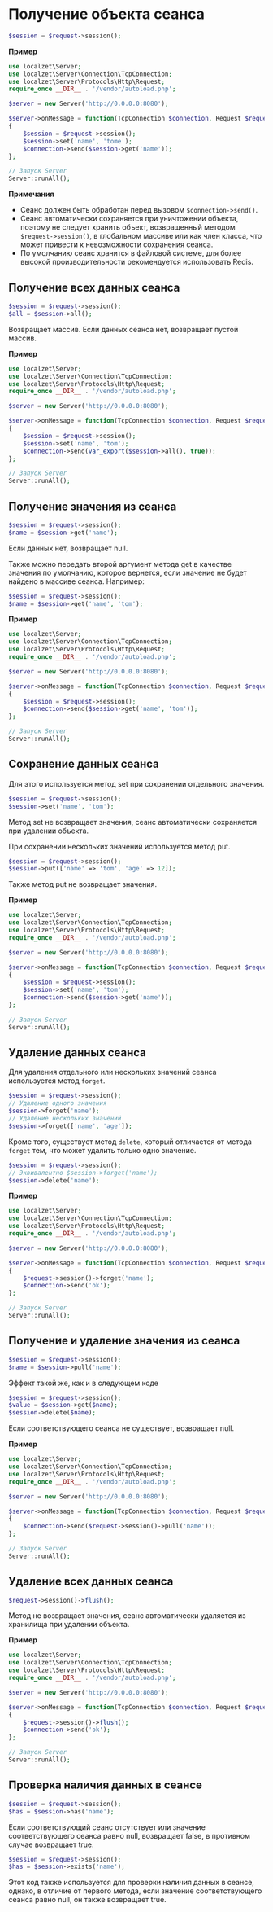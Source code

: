 # Получение объекта сеанса
```php
$session = $request->session();
```

**Пример**
```php
use localzet\Server;
use localzet\Server\Connection\TcpConnection;
use localzet\Server\Protocols\Http\Request;
require_once __DIR__ . '/vendor/autoload.php';

$server = new Server('http://0.0.0.0:8080');

$server->onMessage = function(TcpConnection $connection, Request $request)
{
    $session = $request->session();
    $session->set('name', 'tome');
    $connection->send($session->get('name'));
};

// Запуск Server
Server::runAll();
```
**Примечания**
- Сеанс должен быть обработан перед вызовом `$connection->send()`.
- Сеанс автоматически сохраняется при уничтожении объекта, поэтому не следует хранить объект, возвращенный методом `$request->session()`, в глобальном массиве или как член класса, что может привести к невозможности сохранения сеанса.
- По умолчанию сеанс хранится в файловой системе, для более высокой производительности рекомендуется использовать Redis.

## Получение всех данных сеанса
```php
$session = $request->session();
$all = $session->all();
```
Возвращает массив. Если данных сеанса нет, возвращает пустой массив.

**Пример**
```php
use localzet\Server;
use localzet\Server\Connection\TcpConnection;
use localzet\Server\Protocols\Http\Request;
require_once __DIR__ . '/vendor/autoload.php';

$server = new Server('http://0.0.0.0:8080');

$server->onMessage = function(TcpConnection $connection, Request $request)
{
    $session = $request->session();
    $session->set('name', 'tom');
    $connection->send(var_export($session->all(), true));
};

// Запуск Server
Server::runAll();
```

## Получение значения из сеанса
```php
$session = $request->session();
$name = $session->get('name');
```
Если данных нет, возвращает null.

Также можно передать второй аргумент метода get в качестве значения по умолчанию, которое вернется, если значение не будет найдено в массиве сеанса. Например:
```php
$session = $request->session();
$name = $session->get('name', 'tom');
```
**Пример**
```php
use localzet\Server;
use localzet\Server\Connection\TcpConnection;
use localzet\Server\Protocols\Http\Request;
require_once __DIR__ . '/vendor/autoload.php';

$server = new Server('http://0.0.0.0:8080');

$server->onMessage = function(TcpConnection $connection, Request $request)
{
    $session = $request->session();
    $connection->send($session->get('name', 'tom'));
};

// Запуск Server
Server::runAll();
```

## Сохранение данных сеанса
Для этого используется метод set при сохранении отдельного значения.
```php
$session = $request->session();
$session->set('name', 'tom');
```
Метод set не возвращает значения, сеанс автоматически сохраняется при удалении объекта.

При сохранении нескольких значений используется метод put.
```php
$session = $request->session();
$session->put(['name' => 'tom', 'age' => 12]);
```
Также метод put не возвращает значения.

**Пример**
```php
use localzet\Server;
use localzet\Server\Connection\TcpConnection;
use localzet\Server\Protocols\Http\Request;
require_once __DIR__ . '/vendor/autoload.php';

$server = new Server('http://0.0.0.0:8080');

$server->onMessage = function(TcpConnection $connection, Request $request)
{
    $session = $request->session();
    $session->set('name', 'tom');
    $connection->send($session->get('name'));
};

// Запуск Server
Server::runAll();
```

## Удаление данных сеанса
Для удаления отдельного или нескольких значений сеанса используется метод `forget`.
```php
$session = $request->session();
// Удаление одного значения
$session->forget('name');
// Удаление нескольких значений
$session->forget(['name', 'age']);
```

Кроме того, существует метод `delete`, который отличается от метода `forget` тем, что может удалить только одно значение.
```php
$session = $request->session();
// Эквивалентно $session->forget('name');
$session->delete('name');
```

**Пример**
```php
use localzet\Server;
use localzet\Server\Connection\TcpConnection;
use localzet\Server\Protocols\Http\Request;
require_once __DIR__ . '/vendor/autoload.php';

$server = new Server('http://0.0.0.0:8080');

$server->onMessage = function(TcpConnection $connection, Request $request)
{
    $request->session()->forget('name');
    $connection->send('ok');
};

// Запуск Server
Server::runAll();
```

## Получение и удаление значения из сеанса
```php
$session = $request->session();
$name = $session->pull('name');
```
Эффект такой же, как и в следующем коде
```php
$session = $request->session();
$value = $session->get($name);
$session->delete($name);
```
Если соответствующего сеанса не существует, возвращает null.

**Пример**
```php
use localzet\Server;
use localzet\Server\Connection\TcpConnection;
use localzet\Server\Protocols\Http\Request;
require_once __DIR__ . '/vendor/autoload.php';

$server = new Server('http://0.0.0.0:8080');

$server->onMessage = function(TcpConnection $connection, Request $request)
{
    $connection->send($request->session()->pull('name'));
};

// Запуск Server
Server::runAll();
```

## Удаление всех данных сеанса
```php
$request->session()->flush();
```
Метод не возвращает значения, сеанс автоматически удаляется из хранилища при удалении объекта.

**Пример**
```php
use localzet\Server;
use localzet\Server\Connection\TcpConnection;
use localzet\Server\Protocols\Http\Request;
require_once __DIR__ . '/vendor/autoload.php';

$server = new Server('http://0.0.0.0:8080');

$server->onMessage = function(TcpConnection $connection, Request $request)
{
    $request->session()->flush();
    $connection->send('ok');
};

// Запуск Server
Server::runAll();
```

## Проверка наличия данных в сеансе
```php
$session = $request->session();
$has = $session->has('name');
```
Если соответствующий сеанс отсутствует или значение соответствующего сеанса равно null, возвращает false, в противном случае возвращает true.

```php
$session = $request->session();
$has = $session->exists('name');
```
Этот код также используется для проверки наличия данных в сеансе, однако, в отличие от первого метода, если значение соответствующего сеанса равно null, он также возвращает true.
